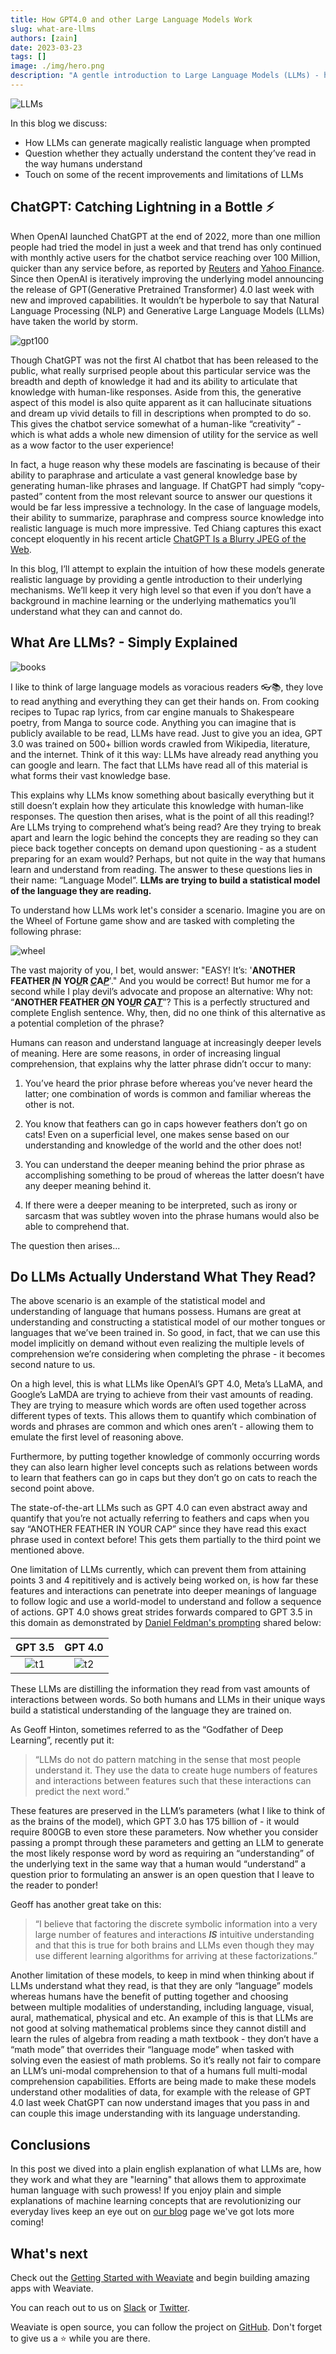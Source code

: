 ```yaml
---
title: How GPT4.0 and other Large Language Models Work
slug: what-are-llms
authors: [zain]
date: 2023-03-23
tags: []
image: ./img/hero.png
description: "A gentle introduction to Large Language Models (LLMs) - how they work and what they learn."
---
```

![LLMs](./img/hero.png)

<!-- truncate -->

In this blog we discuss:
- How LLMs can generate magically realistic language when prompted
- Question whether they actually understand the content they’ve read in the way humans understand
- Touch on some of the recent improvements and limitations of LLMs


## ChatGPT: Catching Lightning in a Bottle ⚡


When OpenAI launched ChatGPT at the end of 2022, more than one million people had tried the model in just a week and that trend has only continued with monthly active users for the chatbot service reaching over 100 Million, quicker than any service before, as reported by [Reuters](https://www.reuters.com/technology/chatgpt-sets-record-fastest-growing-user-base-analyst-note-2023-02-01/) and [Yahoo Finance](https://finance.yahoo.com/news/chatgpt-on-track-to-surpass-100-million-users-faster-than-tiktok-or-instagram-ubs-214423357.html?guccounter=1). Since then OpenAI is iteratively improving the underlying model announcing the release of GPT(Generative Pretrained Transformer) 4.0 last week with new and improved capabilities. It wouldn’t be hyperbole to say that Natural Language Processing (NLP) and Generative Large Language Models (LLMs) have taken the world by storm.

![gpt100](./img/ChatGPT-2.png)

Though ChatGPT was not the first AI chatbot that has been released to the public, what really surprised people about this particular service was the breadth and depth of knowledge it had and its ability to articulate that knowledge with human-like responses. Aside from this, the generative aspect of this model is also quite apparent as it can hallucinate situations and dream up vivid details to fill in descriptions when prompted to do so. This gives the chatbot service somewhat of a human-like “creativity” - which is what adds a whole new dimension of utility for the service as well as a wow factor to the user experience!

In fact, a huge reason why these models are fascinating is because of their ability to paraphrase and articulate a vast general knowledge base by generating human-like phrases and language. If ChatGPT had simply “copy-pasted” content from the most relevant source to answer our questions it would be far less impressive a technology. In the case of language models, their ability to summarize, paraphrase and compress source knowledge into realistic language is much more impressive. Ted Chiang captures this exact concept eloquently in his recent article [ChatGPT Is a Blurry JPEG of the Web](https://www.newyorker.com/tech/annals-of-technology/chatgpt-is-a-blurry-jpeg-of-the-web).

In this blog, I’ll attempt to explain the intuition of how these models generate realistic language by providing a gentle introduction to their underlying mechanisms. We’ll keep it very high level so that even if you don’t have a background in machine learning or the underlying mathematics you’ll understand what they can and cannot do.


## What Are LLMs? - Simply Explained

![books](./img/books.png)

I like to think of large language models as voracious readers 👓📚, they love to read anything and everything they can get their hands on. From cooking recipes to Tupac rap lyrics, from car engine manuals to Shakespeare poetry, from Manga to source code. Anything you can imagine that is publicly available to be read, LLMs have read. Just to give you an idea, GPT 3.0 was trained on 500+ billion words crawled from Wikipedia, literature, and the internet. Think of it this way: LLMs have already read anything you can google and learn. The fact that LLMs have read all of this material is what forms their vast knowledge base.

This explains why LLMs know something about basically everything but it still doesn’t explain how they articulate this knowledge with human-like responses. The question then arises, what is the point of all this reading!? Are LLMs trying to comprehend what’s being read? Are they trying to break apart and learn the logic behind the concepts they are reading so they can piece back together concepts on demand upon questioning - as a student preparing for an exam would? Perhaps, but not quite in the way that humans learn and understand from reading. The answer to these questions lies in their name: “Language Model”. **LLMs are trying to build a statistical model of the language they are reading.**

To understand how LLMs work let's consider a scenario. Imagine you are on the Wheel of Fortune game show and are tasked with completing the following phrase:

![wheel](./img/wheeloffortune.jpeg)


The vast majority of you, I bet, would answer: "EASY! It’s: '**ANOTHER FEATHER <u>*I*</u>N YO<u>*U*</u>R <u>*C*</u>A<u>*P*</u>**'." And you would be correct! But humor me for a second while I play devil’s advocate and propose an alternative: Why not: “**ANOTHER FEATHER <u>*O*</u>N YO<u>*U*</u>R <u>*C*</u>A<u>*T*</u>**”? This is a perfectly structured and complete English sentence. Why, then, did no one think of this alternative as a potential completion of the phrase?

Humans can reason and understand language at increasingly deeper levels of meaning. Here are some reasons, in order of increasing lingual comprehension, that explains why the latter phrase didn’t occur to many:

1. You’ve heard the prior phrase before whereas you’ve never heard the latter; one combination of words is common and familiar whereas the other is not.

2. You know that feathers can go in caps however feathers don’t go on cats! Even on a superficial level, one makes sense based on our understanding and knowledge of the world and the other does not!

3. You can understand the deeper meaning behind the prior phrase as accomplishing something to be proud of whereas the latter doesn’t have any deeper meaning behind it.

4. If there were a deeper meaning to be interpreted, such as irony or sarcasm that was subtley woven into the phrase humans would also be able to comprehend that.

The question then arises...

## Do LLMs Actually Understand What They Read?

The above scenario is an example of the statistical model and understanding of language that humans possess. Humans are great at understanding and constructing a statistical model of our mother tongues or languages that we’ve been trained in. So good, in fact, that we can use this model implicitly on demand without even realizing the multiple levels of comprehension we’re considering when completing the phrase - it becomes second nature to us.

On a high level, this is what LLMs like OpenAI’s GPT 4.0, Meta’s LLaMA, and Google’s LaMDA are trying to achieve from their vast amounts of reading. They are trying to measure which words are often used together across different types of texts. This allows them to quantify which combination of words and phrases are common and which ones aren’t - allowing them to emulate the first level of reasoning above.

Furthermore, by putting together knowledge of commonly occurring words they can also learn higher level concepts such as relations between words to learn that feathers can go in caps but they don’t go on cats to reach the second point above.

The state-of-the-art LLMs such as GPT 4.0 can even abstract away and quantify that you’re not actually referring to feathers and caps when you say “ANOTHER FEATHER IN YOUR CAP” since they have read this exact phrase used in context before! This gets them partially to the third point we mentioned above.

One limitation of LLMs currently, which can prevent them from attaining points 3 and 4 repititively and is actively being worked on, is how far these features and interactions can penetrate into deeper meanings of language to follow logic and use a world-model to understand and follow a sequence of actions. GPT 4.0 shows great strides forwards compared to GPT 3.5 in this domain as demonstrated by [Daniel Feldman's prompting](https://twitter.com/d_feldman/status/1636955260680847361) shared below:

GPT 3.5             |  GPT 4.0
:-------------------------:|:-------------------------:
![t1](./img/twitter1.jpeg)  |  ![t2](./img/twitter2.png)

These LLMs are distilling the information they read from vast amounts of interactions between words. So both humans and LLMs in their unique ways build a statistical understanding of the language they are trained on.

As Geoff Hinton, sometimes referred to as the “Godfather of Deep Learning”, recently put it:

> “LLMs do not do pattern matching in the sense that most people understand it. They use the data to create huge numbers of features and interactions between features such that these interactions can predict the next word.”

These features are preserved in the LLM’s parameters (what I like to think of as the brains of the model), which GPT 3.0 has 175 billion of - it would require 800GB to even store these parameters. Now whether you consider passing a prompt through these parameters and getting an LLM to generate the most likely response word by word as requiring an “understanding” of the underlying text in the same way that a human would “understand” a question prior to formulating an answer is an open question that I leave to the reader to ponder!

Geoff has another great take on this:

> “I believe that factoring the discrete symbolic information into a very large number of features and interactions ***IS*** intuitive understanding and that this is true for both brains and LLMs even though they may use different learning algorithms for arriving at these factorizations.”

Another limitation of these models, to keep in mind when thinking about if LLMs understand what they read, is that they are only “language” models whereas humans have the benefit of putting together and choosing between multiple modalities of understanding, including language, visual, aural, mathematical, physical and etc. An example of this is that LLMs are not good at solving mathematical problems since they cannot distill and learn the rules of algebra from reading a math textbook - they don’t have a “math mode” that overrides their “language mode” when tasked with solving even the easiest of math problems. So it’s really not fair to compare an LLM’s uni-modal comprehension to that of a humans full multi-modal comprehension capabilities. Efforts are being made to make these models understand other modalities of data, for example with the release of GPT 4.0 last week ChatGPT can now understand images that you pass in and can couple this image understanding with its language understanding.


## Conclusions

In this post we dived into a plain english explanation of what LLMs are, how they work and what they are "learning" that allows them to approximate human language with such prowess! If you enjoy plain and simple explanations of machine learning concepts that are revolutionizing our everyday lives keep an eye out on [our blog](/blog) page we've got lots more coming!

## What's next
Check out the [Getting Started with Weaviate](/developers/weaviate/quickstart) and begin building amazing apps with Weaviate.

You can reach out to us on [Slack](https://join.slack.com/t/weaviate/shared_invite/zt-goaoifjr-o8FuVz9b1HLzhlUfyfddhw) or [Twitter](https://twitter.com/weaviate_io).

Weaviate is open source, you can follow the project on [GitHub](https://github.com/weaviate/weaviate). Don't forget to give us a ⭐️ while you are there.
